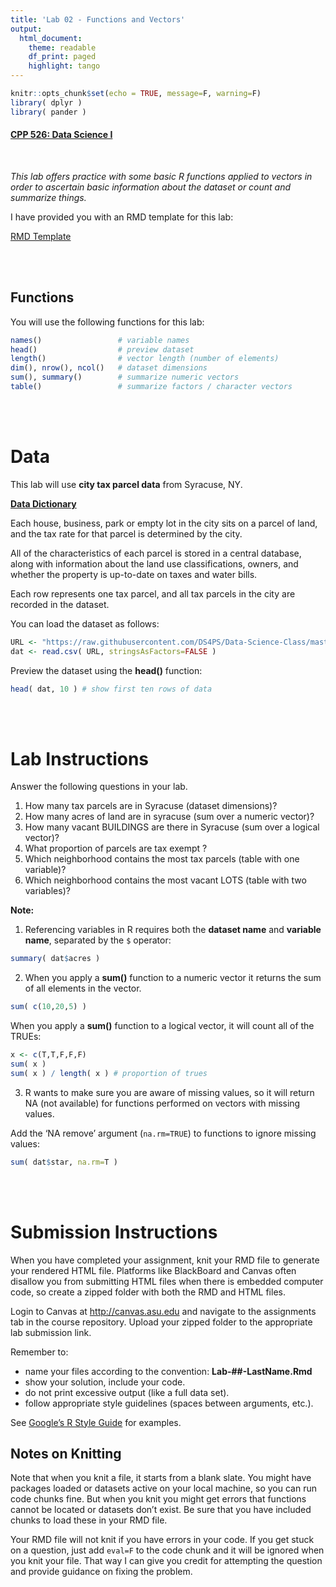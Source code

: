 ```yaml
---
title: 'Lab 02 - Functions and Vectors'
output:
  html_document:
    theme: readable
    df_print: paged
    highlight: tango
---
```


```r
knitr::opts_chunk$set(echo = TRUE, message=F, warning=F)
library( dplyr )
library( pander )
```

#### [CPP 526: Data Science I](https://ds4ps.org/cpp-526-fall-2019/)

<br>

*This lab offers practice with some basic R functions applied to vectors in order to ascertain basic information about the dataset or count and summarize things.*

I have provided you with an RMD template for this lab: 

[RMD Template](https://cdn.rawgit.com/DS4PS/Data-Science-Class/a48d67a5/TEMPLATES/MarkdownTemplate.RMD)


<br><br>

## Functions

You will use the following functions for this lab: 

```r
names()                 # variable names
head()                  # preview dataset
length()                # vector length (number of elements)
dim(), nrow(), ncol()   # dataset dimensions
sum(), summary()        # summarize numeric vectors
table()                 # summarize factors / character vectors
```

<br><br>



# Data

This lab will use **city tax parcel data** from Syracuse, NY.

[**Data Dictionary**](https://ds4ps.github.io/Data-Science-Class/DATA/syr_parcels.html)

Each house, business, park or empty lot in the city sits on a parcel of land, and the tax rate for that parcel is determined by the city. 

All of the characteristics of each parcel is stored in a central database, along with information about the land use classifications, owners, and whether the property is up-to-date on taxes and water bills. 

Each row represents one tax parcel, and all tax parcels in the city are recorded in the dataset. 

You can load the dataset as follows: 

```r
URL <- "https://raw.githubusercontent.com/DS4PS/Data-Science-Class/master/DATA/syr_parcels.csv"
dat <- read.csv( URL, stringsAsFactors=FALSE )
```

Preview the dataset using the **head()** function:

```r
head( dat, 10 ) # show first ten rows of data
```



<br><br>

# Lab Instructions

Answer the following questions in your lab.  

1. How many tax parcels are in Syracuse (dataset dimensions)? 
2. How many acres of land are in syracuse (sum over a numeric vector)?
3. How many vacant BUILDINGS are there in Syracuse (sum over a logical vector)?
4. What proportion of parcels are tax exempt ?
5. Which neighborhood contains the most tax parcels (table with one variable)?
6. Which neighborhood contains the most vacant LOTS (table with two variables)? 


**Note:**

(1) Referencing variables in R requires both the **dataset name** and **variable name**, separated by the `$` operator:

```r
summary( dat$acres )
```

(2) When you apply a **sum()** function to a numeric vector it returns the sum of all elements in the vector. 

```r
sum( c(10,20,5) )
```

When you apply a **sum()** function to a logical vector, it will count all of the TRUEs:

```r
x <- c(T,T,F,F,F)
sum( x )
sum( x ) / length( x ) # proportion of trues
```


(3) R wants to make sure you are aware of missing values, so it will return NA (not available) for functions performed on vectors with missing values. 

Add the 'NA remove' argument (`na.rm=TRUE`) to functions to ignore missing values: 

```r
sum( dat$star, na.rm=T )
```





<br><br>

# Submission Instructions

When you have completed your assignment, knit your RMD file to generate your rendered HTML file. Platforms like BlackBoard and Canvas often disallow you from submitting HTML files when there is embedded computer code, so create a zipped folder with both the RMD and HTML files.

Login to Canvas at <http://canvas.asu.edu> and navigate to the assignments tab in the course repository. Upload your zipped folder to the appropriate lab submission link.

Remember to:

* name your files according to the convention: **Lab-##-LastName.Rmd**
* show your solution, include your code.
* do not print excessive output (like a full data set).
* follow appropriate style guidelines (spaces between arguments, etc.).

See [Google's R Style Guide](https://google.github.io/styleguide/Rguide.xml) for examples.

## Notes on Knitting

Note that when you knit a file, it starts from a blank slate. You might have packages loaded or datasets active on your local machine, so you can run code chunks fine. But when you knit you might get errors that functions cannot be located or datasets don't exist. Be sure that you have included chunks to load these in your RMD file.

Your RMD file will not knit if you have errors in your code. If you get stuck on a question, just add `eval=F` to the code chunk and it will be ignored when you knit your file. That way I can give you credit for attempting the question and provide guidance on fixing the problem.



